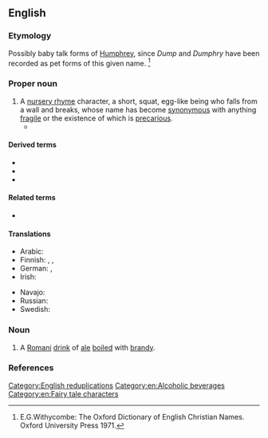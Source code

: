 ==English==
{{wikipedia}}

===Etymology===
Possibly baby talk forms of [[Humphrey]], since ''Dump'' and ''Dumphry'' have been recorded as pet forms of this given name. <ref> E.G.Withycombe: The Oxford Dictionary of English Christian Names. Oxford University Press 1971. </ref>

===Proper noun===
{{en-proper noun|head=Humpty Dumpty}}

# A [[nursery rhyme]] character, a short, squat, egg-like being who falls from a wall and breaks, whose name has become [[synonymous]] with anything [[fragile]] or the existence of which is [[precarious]].
#* {{quote-book|en|year=2009|author=Philip Kennedy|title=A Modern Introduction to Theology: New Questions for Old Beliefs|passage=For many people, traditional Christian theology is a '''Humpty-Dumpty''': it has tumbled from its perch and can't be put together again.}}

====Derived terms====
* {{l|en|Humpty-Dumptyish}}
* {{l|en|Humpty Dumptyism}}
* {{l|en|Humpty Dumpty word}}

====Related terms====
* {{l|en|humpty}}

====Translations====
{{trans-top|fairy tale character}}
* Arabic: {{t|ar|هَمْبْتِي دَمْبْتِي|m}}
* Finnish: {{t|fi|Lilleri Lalleri}}, {{t|fi|Tyyris Tyllerö}}, {{t|fi|Nokkelis Kokkelis}}
* German: {{t|de|Humpty Dumpty|m}}, {{t|de|Goggelmoggel|m}}
* Irish: {{t|ga|Filimín Failimín|m}}
{{trans-mid}}
* Navajo: {{t|nv|Hą́ą́bídíí dąbidíí}}
* Russian: {{t+|ru|Шалта́й-Болта́й|m}}
* Swedish: {{t|sv|Humpty Dumpty}}
{{trans-bottom}}

===Noun===
{{en-noun|-|head=Humpty Dumpty}}

# {{lb|en|obsolete}} A [[Romani]] [[drink]] of [[ale]] [[boil]]ed with [[brandy]].

===References===
<references/>

[[Category:English reduplications]]
[[Category:en:Alcoholic beverages]]
[[Category:en:Fairy tale characters]]